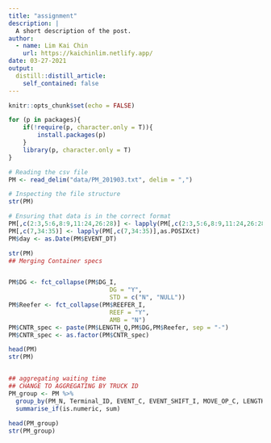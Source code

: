 ```yaml
---
title: "assignment"
description: |
  A short description of the post.
author:
  - name: Lim Kai Chin
    url: https://kaichinlim.netlify.app/
date: 03-27-2021
output:
  distill::distill_article:
    self_contained: false
---
```



```r
knitr::opts_chunk$set(echo = FALSE)
```

```r

for (p in packages){
    if(!require(p, character.only = T)){
        install.packages(p)
    }
    library(p, character.only = T)
}

# Reading the csv file
PM <- read_delim("data/PM_201903.txt", delim = ",")

# Inspecting the file structure
str(PM)

# Ensuring that data is in the correct format
PM[,c(2:3,5:6,8:9,11:24,26:28)] <- lapply(PM[,c(2:3,5:6,8:9,11:24,26:28)],as.factor)
PM[,c(7,34:35)] <- lapply(PM[,c(7,34:35)],as.POSIXct)
PM$day <- as.Date(PM$EVENT_DT)

str(PM)
## Merging Container specs 


PM$DG <- fct_collapse(PM$DG_I, 
                            DG = "Y",
                            STD = c("N", "NULL"))
PM$Reefer <- fct_collapse(PM$REEFER_I, 
                            REEF = "Y",
                            AMB = "N")
PM$CNTR_spec <- paste(PM$LENGTH_Q,PM$DG,PM$Reefer, sep = "-")
PM$CNTR_spec <- as.factor(PM$CNTR_spec)

head(PM)
str(PM)


## aggregating waiting time 
## CHANGE TO AGGREGATING BY TRUCK ID
PM_group <- PM %>%
  group_by(PM_N, Terminal_ID, EVENT_C, EVENT_SHIFT_I, MOVE_OP_C, LENGTH_Q, CNTR_TYPE_C, CNTR_ST_C, DG, Reefer, UC_I, OVER_SIZE_I, EQUIPMENT_TYPE_C, day) %>%
  summarise_if(is.numeric, sum)
  
head(PM_group)
str(PM_group)

```

